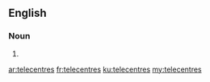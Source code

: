 ==English==

===Noun===
{{head|en|noun plural form}}

# {{plural of|telecentre|lang=en}}

[[ar:telecentres]]
[[fr:telecentres]]
[[ku:telecentres]]
[[my:telecentres]]